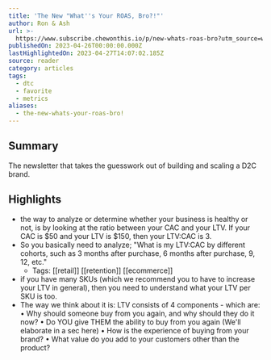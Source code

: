 ```yaml
---
title: 'The New "What''s Your ROAS, Bro?!"'
author: Ron & Ash
url: >-
  https://www.subscribe.chewonthis.io/p/new-whats-roas-bro?utm_source=www.subscribe.chewonthis.io&utm_medium=newsletter&utm_campaign=the-new-what-s-your-roas-bro
publishedOn: 2023-04-26T00:00:00.000Z
lastHighlightedOn: 2023-04-27T14:07:02.185Z
source: reader
category: articles
tags:
  - dtc
  - favorite
  - metrics
aliases:
  - the-new-whats-your-roas-bro!
---
```

## Summary

The newsletter that takes the guesswork out of building and scaling a D2C brand.

## Highlights
- the way to analyze or determine whether your business is healthy or not, is by looking at the ratio between your CAC and your LTV. If your CAC is $50 and your LTV is $150, then your LTV:CAC is 3.
- So you basically need to analyze; "What is my LTV:CAC by different cohorts, such as 3 months after purchase, 6 months after purchase, 9, 12, etc."
    - Tags: [[retail]] [[retention]] [[ecommerce]] 
- if you have many SKUs (which we recommend you to have to increase your LTV in general), then you need to understand what your LTV per SKU is too.
- The way we think about it is: LTV consists of 4 components - which are:
  • Why should someone buy from you again, and why should they do it now?
  • Do YOU give THEM the ability to buy from you again (We'll elaborate in a sec here)
  • How is the experience of buying from your brand?
  • What value do you add to your customers other than the product?
